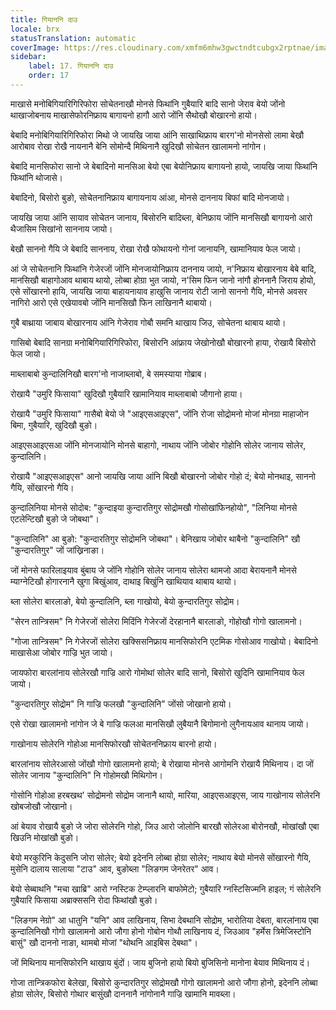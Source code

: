 ```yaml
---
title: गियाननि दाउ
locale: brx
statusTranslation: automatic
coverImage: https://res.cloudinary.com/xmfm6mhw3gwctndtcubgx2rptnae/image/upload/v1741354419/small_cover_la_gran_rebelion_28716e29d2.webp
sidebar:
    label: 17. गियाननि दाउ
    order: 17
---
```

माखासे मनोबिगियारिगिरिफोरा सोचेतनाखौ मोनसे फिथांनि गुबैयारि बादि सानो जेराव बेयो जोंनो थाखाजोबनाय माखासेफोरनिफ्राय बागायनो हागौ आरो जोंनि सैथोखौ बोखारनो हायो।

बेबादि मनोबिगियारिगिरिफोरा मिथो जे जायखि जाया आंनि साखाथिफ्राय बारग'नो मोनसेसो लामा बेखौ आरोबाव रोखा रोखै नायनानै बेनि सोमोन्दै मिथिनानै खुदिखौ सोचेतन खालामनो नांगोन।

बेबादि मानसिफोरा सानो जे बेबादिनो मानसिआ बेयो एबा बेयोनिफ्राय बागायनो हायो, जायखि जाया फिथांनि फिथांनि थोजासे।

बेबादिनो, बिसोरो बुङो, सोचेतनानिफ्राय बागायनाय आंआ, मोनसे दाननाय बिफां बादि मोनजायो।

जायखि जाया आंनि सायाव सोचेतन जानाय, बिसोरनि बादिब्ला, बेनिफ्राय जोंनि मानसिखौ बागायनो आरो थैजासिम सिखांनो साननाय जायो।

बेखौ साननो गैयि जे बेबादि साननाय, रोखा रोखै फोथायनो गोनां जानायनि, खामानियाव फेल जायो।

आं जे सोचेतनानि फिथांनि गेजेरजों जोंनि मोनजायोनिफ्राय दाननाय जायो, न'निफ्राय बोखारनाय बेबे बादि, मानसिखौ बाहागोआव थाबाय थायो, लोब्बा होग्रा भुत जायो, न'सिम फिन जानो नांगौ होननानै जिराय होयो, एसे सोंखारनो हायि, जायखि जाया बाहायनायाव हाखुसि जानाय रोटी जानो साननो गैयि, मोनसे अवसर नागिरो आरो एसे एखेयावबो जोंनि मानसिखौ फिन लाखिनानै थाबायो।

गुबै बाथ्राया जाबाय बोखारनाय आंनि गेजेराव गोबौ समनि थाखाय जिउ, सोचेतना थाबाय थायो।

गासिबो बेबादि सानग्रा मनोबिगियारिगिरिफोरा, बिसोरनि आंफ्राय जेखोनोखौ बोखारनो हाया, रोखायै बिसोरो फेल जायो।

माब्लाबाबो कुन्दालिनिखौ बारग'नो नाजाब्लाबो, बे समस्याया गोब्राब।

रोखायै "उमुरि फिसाया" खुदिखौ गुबैयारि खामानियाव माब्लाबाबो जौगानो हाया।

रोखायै "उमुरि फिसाया" गासैबो बेयो जे "आइएसआइएस", जोंनि रोजा सोद्रोमनो मोजां मोनग्रा माहाजोन बिमा, गुबैयारि, खुदिखौ बुङो।

आइएसआइएसआ जोंनि मोनजायोनि मोनसे बाहागो, नाथाय जोंनि जोबोर गोहोनि सोलेर जानाय सोलेर, कुन्दालिनि।

रोखायै "आइएसआइएस" आनो जायखि जाया आंनि बिखौ बोखारनो जोबोर गोहो दं; बेयो मोनथाइ, साननो गैयि, सोंखारनो गैयि।

कुन्दालिनिया मोनसे सोदोब: "कुन्दाइया कुन्दारतिगुर सोद्रोमखौ गोसोखांफिनहोयो", "लिनिया मोनसे एटलेन्टिखौ बुङो जे जोबथा"।

"कुन्दालिनि" आ बुङो: "कुन्दारतिगुर सोद्रोमनि जोबथा"। बेनिखाय जोबोर थाबैनो "कुन्दालिनि" खौ "कुन्दारतिगुर" जों जांख्रिनाङा।

जों मोनसे फारिलाइयाव बुंबाय जे जोंनि गोहोनि सोलेर जानाय सोलेरा थामजो आदा बेरायनानै मोनसे म्याग्नेटिखौ होगारनानै खुगा बिखुंआव, दाथाइ बिखुंनि खाथियाव थाबाय थायो।

ब्ला सोलेरा बारलाङो, बेयो कुन्दालिनि, ब्ला गाखोयो, बेयो कुन्दारतिगुर सोद्रोम।

"सेरन तान्त्रिसम" नि गेजेरजों सोलेरा मिदिंनि गेजेरजों देरहानानै बारलाङो, गोहोखौ गोगो खालामनो।

"गोजा तान्त्रिसम" नि गेजेरजों सोलेरा खक्सिसनिफ्राय मानसिफोरनि एटमिक गोसोआव गाखोयो। बेबादिनो माखासेआ जोबोर गाज्रि भुत जायो।

जायफोरा बारलांनाय सोलेरखौ गाज्रि आरो गोमोथां सोलेर बादि सानो, बिसोरो खुदिनि खामानियाव फेल जायो।

"कुन्दारतिगुर सोद्रोम" नि गाज्रि फलखौ "कुन्दालिनि" जोंसो जोखानो हायो।

एसे रोखा खालामनो नांगोन जे बे गाज्रि फलआ मानसिखौ लुबैयानै बिगोमानो लुगैनायआव थानाय जायो।

गाखोनाय सोलेरनि गोहोआ मानसिफोरखौ सोचेतननिफ्राय बारनो हायो।

बारलांनाय सोलेरआसो जोंखौ गोगो खालामनो हायो; बे रोखाया मोनसे आगोमनि रोखायै मिथिनाय। दा जों सोलेर जानाय "कुन्दालिनि" नि गोहोमखौ मिथिगोन।

गोसोनि गोहोआ हरबखथ' सोद्रोमनो सोद्रोम जानानै थायो, मारिया, आइएसआइएस, जाय गाखोनाय सोलेरनि खोबजोखौ जोखानो।

आं बेयाव रोखायै बुङो जे जोरा सोलेरनि गोहो, जिउ आरो जोलोनि बारखौ सोलेरआ बोरोनखौ, मोखांखौ एबा खिउनि मोखांखौ बुङो।

बेयो मरकुरिनि केदुसनि जोरा सोलेर; बेयो इदेननि लोब्बा होग्रा सोलेर; नाथाय बेयो मोनसे सोंखारनो गैयि, मुसेनि दालाय सालाया "टाउ" आव, बुङोब्ला "लिङगम जेनरेतर" आव।

बेयो सेब्बाथनि "मचा खाब्रि" आरो ग्नस्टिक टेम्प्लारनि बाफोमेटो; गुबैयारि ग्नस्टिसिज्मनि हाइल; गं सोलेरनि गुबैयारि फिसाया अब्राक्ससनि रोदा फिथांखौ बुङो।

"लिङगम नेग्रो" आ धातुनि "यनि" आव लाखिनाय, सिभा देबथानि सोद्रोम, भारोतिया देबता, बारलांनाय एबा कुन्दालिनिखौ गोगो खालामनो आरो जौगा होनो गोबोन गोथौ लाखिनाय दं, जिउआव "हर्मेस त्रिमेजिस्टोनि बासुं" खौ दाननो नाङा, थामबो मोजां "थोथनि आइबिस देबथा"।

जों मिथिनाय मानसिफोरनि थाखाय बुंदों। जाय बुजिनो हायो बियो बुजिसिनो मानोना बेयाव मिथिनाय दं।

गोजा तान्त्रिकफोरा बेलेखा, बिसोरो कुन्दारतिगुर सोद्रोमखौ गोगो खालामनो आरो जौगा होनो, इदेननि लोब्बा होग्रा सोलेर, बिसोरो गोथार बासुंखौ दाननानै नांगोनानै गाज्रि खामानि मावब्ला।

